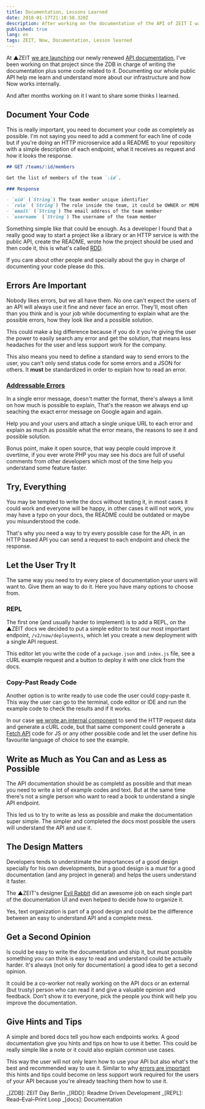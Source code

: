 ```yaml
---
title: Documentation, Lessons Learned
date: 2018-01-17T21:18:58.320Z
description: After working on the documentation of the API of ZEIT I want to share some insights I learned from it
published: true
lang: en
tags: ZEIT, Now, Documentation, Lesson learned
---
```


At ▲ZEIT [we are launching](https://zeit.co/blog/api-2) our newly renewed [API documentation](https://zeit.co/api), I've been working on that project since the ZDB in charge of writing the documentation plus some code related to it. Documenting our whole public API help me learn and understand more about our infrastructure and how Now works internally.

And after months working on it I want to share some thinks I learned.

## Document Your Code

This is really important, you need to document your code as completely as possible. I'm not saying you need to add a comment for each line of code but if you're doing an HTTP microservice add a README to your repository with a simple description of each endpoint, what it receives as request and how it looks the response.

```markdown
## GET /teams/:id/members

Get the list of members of the team `:id`.

### Response

- `uid` (`String`) The team member unique identifier
- `role` (`String`) The role inside the team, it could be OWNER or MEMBER
- `email` (`String`) The email address of the team member
- `username` (`String`) The username of the team member
```

Something simple like that could be enough. As a developer I found that a really good way to start a project like a library or an HTTP service is with the public API, create the README, wrote how the project should be used and then code it, this is what's called [RDD](http://tom.preston-werner.com/2010/08/23/readme-driven-development.html).

If you care about other people and specially about the guy in charge of documenting your code please do this.

## Errors Are Important

Nobody likes errors, but we all have them. No one can't expect the users of an API will always use it fine and never face an error. They'll, most often than you think and is your job while documenting to explain what are the possible errors, how they look like and a possible solution.

This could make a big difference because if you do it you're giving the user the power to easily search any error and get the solution, that means less headaches for the user and less support work for the company.

This also means you need to define a standard way to send errors to the user, you can't only send status code for some errors and a JSON for others. It **must** be standardized in order to explain how to read an error.

### [Addressable Errors](https://rauchg.com/2016/addressable-errors)

In a single error message, doesn't matter the format, there's always a limit on how much is possible to explain, That's the reason we always end up seaching the exact error message on Google again and again.

Help you and your users and attach a single unique URL to each error and explain as much as possible what the error means, the reasons to see it and possible solution.

Bonus point, make it open source, that way people could improve it overtime, if you ever wrote PHP you may see his docs are full of useful comments from other developers which most of the time help you understand some feature faster.

## Try, Everything

You may be tempted to write the docs without testing it, in most cases it could work and everyone will be happy, in other cases it will not work, you may have a typo on your docs, the README could be outdated or maybe you misunderstood the code.

That's why you need a way to try every possible case for the API, in an HTTP based API you can send a request to each endpoint and check the response.

## Let the User Try It

The same way you need to try every piece of documentation your users will want to. Give them an way to do it. Here you have many options to choose from.

### REPL

The first one (and usually harder to implement) is to add a REPL, on the ▲ZEIT docs we decided to put a simple editor to test our most important endpoint, `/v2/now/deployments`, which let you create a new deployment with a single API request.

This editor let you write the code of a `package.json` and `index.js` file, see a cURL example request and a button to deploy it with one click from the docs.

### Copy-Past Ready Code

Another option is to write ready to use code the user could copy-paste it. This way the user can go to the terminal, code editor or IDE and run the example code to check the results and if it works.

In our case [we wrote an internal component](https://github.com/zeit/docs/blob/master/components/api/request.js) to send the HTTP request data and generate a cURL code, but that same component could generate a [Fetch API](https://developer.mozilla.org/en-US/docs/Web/API/Fetch_API) code for JS or any other possible code and let the user define his favourite language of choice to see the example.

## Write as Much as You Can and as Less as Possible

The API documentation should be as completd as possible and that mean you need to write a lot of example codes and text. But at the same time there's not a single person who want to read a book to understand a single API endpoint.

This led us to try to write as less as possible and make the documentation super simple. The simpler and completed the docs most possible the users will understand the API and use it.

## The Design Matters

Developers tends to understimate the importances of a good design specially for his own developments, but a good design is a _must_ for a good documentation (and any project in general) and helps the users understand it faster.

The ▲ZEIT's designer [Evil Rabbit](https://twitter.com/evilrabbit_) did an awesome job on each single part of the documentation UI and even helped to decide how to organize it.

Yes, text organization is part of a good design and could be the difference between an easy to understand API and a complete mess.

## Get a Second Opinion

Is could be easy to write the documentation and ship it, but must possible something you can think is easy to read and understand could be actually harder. It's always (not only for documentation) a good idea to get a second opinion.

It could be a co-worker not really working on the API docs or an external (but trusty) person who can read it and give a valuable opinion and feedback. Don't show it to everyone, pick the people you think will help you improve the documentation.

## Give Hints and Tips

A simple and bored docs tell you how each endpoints works. A good documentation give you hints and tips on how to use it better. This could be really simple like a note or it could also explain common use cases.

This way the user will not only learn how to use your API but also what's the best and recommended way to use it. Similar to why [errors are important](#errors-are-important) this hints and tips could become on less support work required for the users of your API because you're already teaching them how to use it.

_[ZDB]: ZEIT Day Berlin
_[RDD]: Readme Driven Development
_[REPL]: Read–Eval–Print Loop
_[docs]: Documentation
